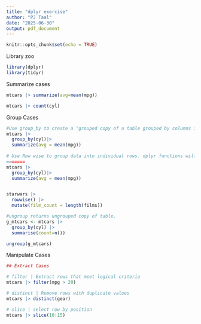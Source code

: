 ```yaml
---
title: "dplyr exercise"
author: "PJ Taal"
date: "2025-06-30"
output: pdf_document
---
```


```r
knitr::opts_chunk$set(echo = TRUE)
```


Library zoo
```r
library(dplyr)
library(tidyr)
```

Summarize cases

```r
mtcars |> summarize(avg=mean(mpg))

mtcars |> count(cyl)
```

Group Cases

```r
#Use group_by to create a "grouped copy of a table grouped by columns in ... dplyr functions will manipulate each "group" separately and combine the results.
mtcars |>
  group_by(cyl)|>
  summarize(avg = mean(mpg))
 
# Use Row wise to group data into individual rows. dplyr functions will compute results for each row. Also apply functions to list-columns. See tidyr cheat sheet for list-column workflow.  
=======
mtcars |>
  group_by(cyl)|>
  summarize(avg = mean(mpg))


starwars |> 
  rowwise() |>
  mutate(film_count = length(films))

#ungroup returns ungrouped copy of table.
g_mtcars <- mtcars |>
  group_by(cyl) |>
  summarise(count=n())

ungroup(g_mtcars)
```


Manipulate Cases


```r
## Extract Cases

# filter | Extract rows that meet logical criteria
mtcars |> filter(mpg > 20)

# distinct | Remove rows with duplicate values
mtcars |> distinct(gear)

# slice | select row by position
mtcars |> slice(10:15)


  

```




